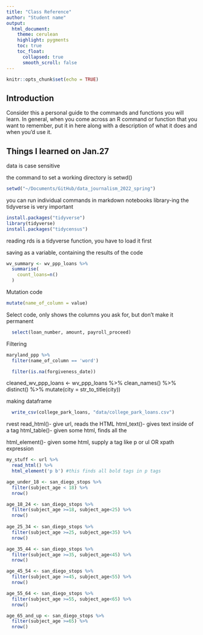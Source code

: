 ```yaml
---
title: "Class Reference"
author: "Student name"
output:
  html_document:
    theme: cerulean
    highlight: pygments
    toc: true
    toc_float:
      collapsed: true
      smooth_scroll: false
---
```


```r
knitr::opts_chunk$set(echo = TRUE)
```

## Introduction

Consider this a personal guide to the commands and functions you will learn. In general, when you come across an R command or function that you want to remember, put it in here along with a description of what it does and when you'd use it.

## Things I learned on Jan.27

data is case sensitive

the command to set a working directory is setwd()
```r
setwd("~/Documents/GitHub/data_journalism_2022_spring")
```
you can run individual commands in markdown notebooks
library-ing the tidyverse is very important

```r
install.packages("tidyverse")
library(tidyverse)
install.packages("tidycensus")
```

reading rds is a tidyverse function, you have to load it first

saving as a variable, containing the results of the code
```r
wv_summary <- wv_ppp_loans %>%
  summarise(
    count_loans=n()
  )
```

Mutation code
```r
mutate(name_of_column = value)
```

Select code, only shows the columns you ask for, but don't make it permanent
```r
  select(loan_number, amount, payroll_proceed)
```

Filtering
```r
maryland_ppp %>%
  filter(name_of_column == 'word')

  filter(is.na(forgiveness_date))
```

cleaned_wv_ppp_loans <- wv_ppp_loans %>%
  clean_names() %>%
  distinct() %>%
  mutate(city = str_to_title(city))
  
  making dataframe
```r
  write_csv(college_park_loans, "data/college_park_loans.csv")

```


rvest
read_html()- give url, reads the HTML
html_text()- gives text inside of a tag
html_table()- given some html, finds all the <table>
html_element()- given some html, supply a tag like p or ul OR xpath expression
```r
my_stuff <- url %>%
  read_html() %>%
  html_element('p b') #this finds all bold tags in p tags
```

```r
age_under_18 <- san_diego_stops %>%
  filter(subject_age < 18) %>%
  nrow()

age_18_24 <- san_diego_stops %>%
  filter(subject_age >=18, subject_age<25) %>%
  nrow() 
  
age_25_34 <- san_diego_stops %>%
  filter(subject_age >=25, subject_age<35) %>%
  nrow()

age_35_44 <- san_diego_stops %>%
  filter(subject_age >=35, subject_age<45) %>%
  nrow()

age_45_54 <- san_diego_stops %>%
  filter(subject_age >=45, subject_age<55) %>%
  nrow()

age_55_64 <- san_diego_stops %>%
  filter(subject_age >=55, subject_age<65) %>%
  nrow()

age_65_and_up <- san_diego_stops %>%
  filter(subject_age >=65) %>%
  nrow()
```